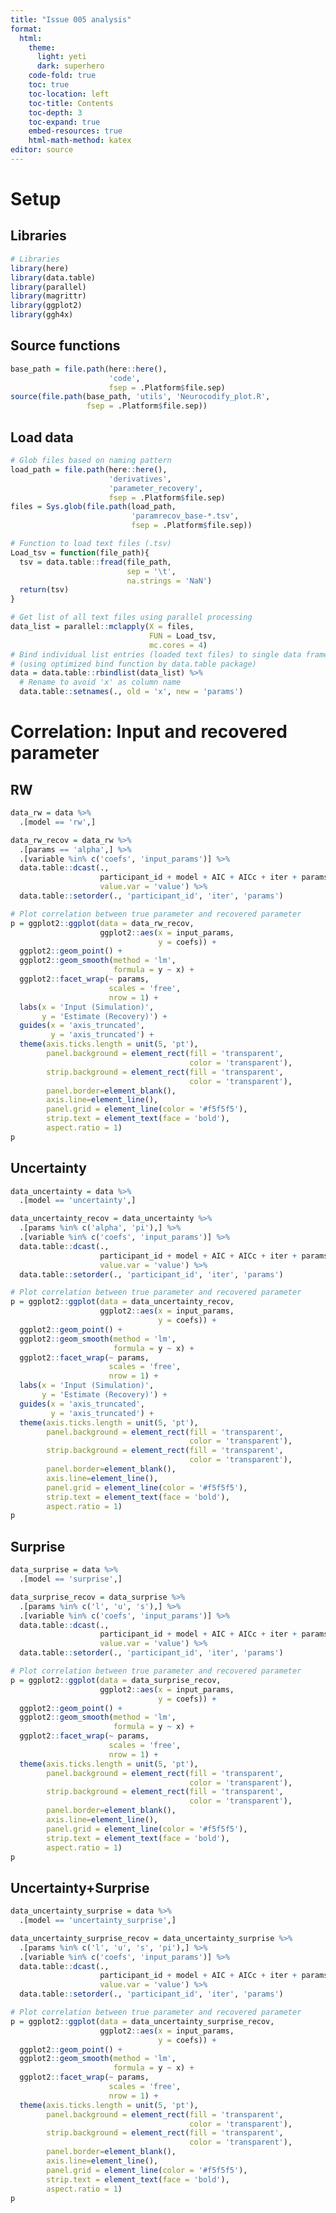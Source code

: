 ```yaml
---
title: "Issue 005 analysis"
format: 
  html:
    theme:
      light: yeti
      dark: superhero
    code-fold: true
    toc: true
    toc-location: left
    toc-title: Contents
    toc-depth: 3
    toc-expand: true
    embed-resources: true
    html-math-method: katex
editor: source
---
```


# Setup

## Libraries

```r
# Libraries
library(here)
library(data.table)
library(parallel)
library(magrittr)
library(ggplot2)
library(ggh4x)
```

## Source functions

```r
base_path = file.path(here::here(),
                      'code',
                      fsep = .Platform$file.sep)
source(file.path(base_path, 'utils', 'Neurocodify_plot.R',
                 fsep = .Platform$file.sep))
```


## Load data

```r
# Glob files based on naming pattern
load_path = file.path(here::here(),
                      'derivatives',
                      'parameter_recovery',
                      fsep = .Platform$file.sep)
files = Sys.glob(file.path(load_path,
                           'paramrecov_base-*.tsv',
                           fsep = .Platform$file.sep))

# Function to load text files (.tsv)
Load_tsv = function(file_path){
  tsv = data.table::fread(file_path,
                          sep = '\t',
                          na.strings = 'NaN')
  return(tsv)
}

# Get list of all text files using parallel processing
data_list = parallel::mclapply(X = files,
                               FUN = Load_tsv,
                               mc.cores = 4)
# Bind individual list entries (loaded text files) to single data frame
# (using optimized bind function by data.table package)
data = data.table::rbindlist(data_list) %>%
  # Rename to avoid 'x' as column name
  data.table::setnames(., old = 'x', new = 'params')
```

# Correlation: Input and recovered parameter

## RW

```r
data_rw = data %>%
  .[model == 'rw',]

data_rw_recov = data_rw %>%
  .[params == 'alpha',] %>%
  .[variable %in% c('coefs', 'input_params')] %>%
  data.table::dcast(.,
                    participant_id + model + AIC + AICc + iter + params ~ variable,
                    value.var = 'value') %>%
  data.table::setorder(., 'participant_id', 'iter', 'params')

# Plot correlation between true parameter and recovered parameter
p = ggplot2::ggplot(data = data_rw_recov,
                    ggplot2::aes(x = input_params,
                                 y = coefs)) +
  ggplot2::geom_point() +
  ggplot2::geom_smooth(method = 'lm',
                       formula = y ~ x) +
  ggplot2::facet_wrap(~ params,
                      scales = 'free',
                      nrow = 1) +
  labs(x = 'Input (Simulation)',
       y = 'Estimate (Recovery)') +
  guides(x = 'axis_truncated',
         y = 'axis_truncated') +
  theme(axis.ticks.length = unit(5, 'pt'),
        panel.background = element_rect(fill = 'transparent',
                                        color = 'transparent'),
        strip.background = element_rect(fill = 'transparent',
                                        color = 'transparent'),
        panel.border=element_blank(),
        axis.line=element_line(),
        panel.grid = element_line(color = '#f5f5f5'),
        strip.text = element_text(face = 'bold'),
        aspect.ratio = 1)
p  
```

## Uncertainty

```r
data_uncertainty = data %>%
  .[model == 'uncertainty',]

data_uncertainty_recov = data_uncertainty %>%
  .[params %in% c('alpha', 'pi'),] %>%
  .[variable %in% c('coefs', 'input_params')] %>%
  data.table::dcast(.,
                    participant_id + model + AIC + AICc + iter + params ~ variable,
                    value.var = 'value') %>%
  data.table::setorder(., 'participant_id', 'iter', 'params')

# Plot correlation between true parameter and recovered parameter
p = ggplot2::ggplot(data = data_uncertainty_recov,
                    ggplot2::aes(x = input_params,
                                 y = coefs)) +
  ggplot2::geom_point() +
  ggplot2::geom_smooth(method = 'lm',
                       formula = y ~ x) +
  ggplot2::facet_wrap(~ params,
                      scales = 'free',
                      nrow = 1) +
  labs(x = 'Input (Simulation)',
       y = 'Estimate (Recovery)') +
  guides(x = 'axis_truncated',
         y = 'axis_truncated') +
  theme(axis.ticks.length = unit(5, 'pt'),
        panel.background = element_rect(fill = 'transparent',
                                        color = 'transparent'),
        strip.background = element_rect(fill = 'transparent',
                                        color = 'transparent'),
        panel.border=element_blank(),
        axis.line=element_line(),
        panel.grid = element_line(color = '#f5f5f5'),
        strip.text = element_text(face = 'bold'),
        aspect.ratio = 1)
p
```

## Surprise

```r
data_surprise = data %>%
  .[model == 'surprise',]

data_surprise_recov = data_surprise %>%
  .[params %in% c('l', 'u', 's'),] %>%
  .[variable %in% c('coefs', 'input_params')] %>%
  data.table::dcast(.,
                    participant_id + model + AIC + AICc + iter + params ~ variable,
                    value.var = 'value') %>%
  data.table::setorder(., 'participant_id', 'iter', 'params')

# Plot correlation between true parameter and recovered parameter
p = ggplot2::ggplot(data = data_surprise_recov,
                    ggplot2::aes(x = input_params,
                                 y = coefs)) +
  ggplot2::geom_point() +
  ggplot2::geom_smooth(method = 'lm',
                       formula = y ~ x) +
  ggplot2::facet_wrap(~ params,
                      scales = 'free',
                      nrow = 1) +
  theme(axis.ticks.length = unit(5, 'pt'),
        panel.background = element_rect(fill = 'transparent',
                                        color = 'transparent'),
        strip.background = element_rect(fill = 'transparent',
                                        color = 'transparent'),
        panel.border=element_blank(),
        axis.line=element_line(),
        panel.grid = element_line(color = '#f5f5f5'),
        strip.text = element_text(face = 'bold'),
        aspect.ratio = 1)
p
```

## Uncertainty+Surprise

```r
data_uncertainty_surprise = data %>%
  .[model == 'uncertainty_surprise',]

data_uncertainty_surprise_recov = data_uncertainty_surprise %>%
  .[params %in% c('l', 'u', 's', 'pi'),] %>%
  .[variable %in% c('coefs', 'input_params')] %>%
  data.table::dcast(.,
                    participant_id + model + AIC + AICc + iter + params ~ variable,
                    value.var = 'value') %>%
  data.table::setorder(., 'participant_id', 'iter', 'params')

# Plot correlation between true parameter and recovered parameter
p = ggplot2::ggplot(data = data_uncertainty_surprise_recov,
                    ggplot2::aes(x = input_params,
                                 y = coefs)) +
  ggplot2::geom_point() +
  ggplot2::geom_smooth(method = 'lm',
                       formula = y ~ x) +
  ggplot2::facet_wrap(~ params,
                      scales = 'free',
                      nrow = 1) +
  theme(axis.ticks.length = unit(5, 'pt'),
        panel.background = element_rect(fill = 'transparent',
                                        color = 'transparent'),
        strip.background = element_rect(fill = 'transparent',
                                        color = 'transparent'),
        panel.border=element_blank(),
        axis.line=element_line(),
        panel.grid = element_line(color = '#f5f5f5'),
        strip.text = element_text(face = 'bold'),
        aspect.ratio = 1)
p
```
